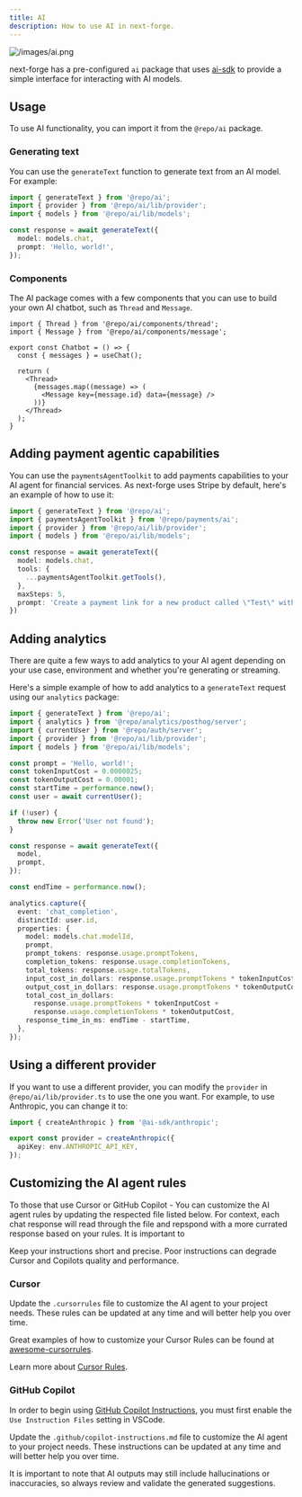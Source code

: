 ```yaml
---
title: AI
description: How to use AI in next-forge.
---
```


![/images/ai.png](/images/ai.png)

next-forge has a pre-configured `ai` package that uses [ai-sdk](https://sdk.vercel.ai/) to provide a simple interface for interacting with AI models.

## Usage

To use AI functionality, you can import it from the `@repo/ai` package.

### Generating text

You can use the `generateText` function to generate text from an AI model. For example:

```ts title="generate.ts"
import { generateText } from '@repo/ai';
import { provider } from '@repo/ai/lib/provider';
import { models } from '@repo/ai/lib/models';

const response = await generateText({
  model: models.chat,
  prompt: 'Hello, world!',
});
```

### Components

The AI package comes with a few components that you can use to build your own AI chatbot, such as `Thread` and `Message`.

```tsx title="chatbot.tsx"
import { Thread } from '@repo/ai/components/thread';
import { Message } from '@repo/ai/components/message';

export const Chatbot = () => {
  const { messages } = useChat();

  return (
    <Thread>
      {messages.map((message) => (
        <Message key={message.id} data={message} />
      ))}
    </Thread>
  );
}
```

## Adding payment agentic capabilities

You can use the `paymentsAgentToolkit` to add payments capabilities to your AI agent for financial services. As next-forge uses Stripe by default, here's an example of how to use it:

```ts title="generate.ts"
import { generateText } from '@repo/ai';
import { paymentsAgentToolkit } from '@repo/payments/ai';
import { provider } from '@repo/ai/lib/provider';
import { models } from '@repo/ai/lib/models';

const response = await generateText({
  model: models.chat,
  tools: {
    ...paymentsAgentToolkit.getTools(),
  },
  maxSteps: 5,
  prompt: 'Create a payment link for a new product called \"Test\" with a price of $100.',
})
```

## Adding analytics

There are quite a few ways to add analytics to your AI agent depending on your use case, environment and whether you're generating or streaming.

Here's a simple example of how to add analytics to a `generateText` request using our `analytics` package:

```ts title="generate.ts"
import { generateText } from '@repo/ai';
import { analytics } from '@repo/analytics/posthog/server';
import { currentUser } from '@repo/auth/server';
import { provider } from '@repo/ai/lib/provider';
import { models } from '@repo/ai/lib/models';

const prompt = 'Hello, world!';
const tokenInputCost = 0.0000025;
const tokenOutputCost = 0.00001;
const startTime = performance.now();
const user = await currentUser();

if (!user) {
  throw new Error('User not found');
}

const response = await generateText({
  model,
  prompt,
});

const endTime = performance.now();

analytics.capture({
  event: 'chat_completion',
  distinctId: user.id,
  properties: {
    model: models.chat.modelId,
    prompt,
    prompt_tokens: response.usage.promptTokens,
    completion_tokens: response.usage.completionTokens,
    total_tokens: response.usage.totalTokens,
    input_cost_in_dollars: response.usage.promptTokens * tokenInputCost,
    output_cost_in_dollars: response.usage.promptTokens * tokenOutputCost,
    total_cost_in_dollars:
      response.usage.promptTokens * tokenInputCost +
      response.usage.completionTokens * tokenOutputCost,
    response_time_in_ms: endTime - startTime,
  },
});
```

## Using a different provider

If you want to use a different provider, you can modify the `provider` in `@repo/ai/lib/provider.ts` to use the one you want. For example, to use Anthropic, you can change it to:

```ts title="packages/ai/lib/provider.ts"
import { createAnthropic } from '@ai-sdk/anthropic';

export const provider = createAnthropic({
  apiKey: env.ANTHROPIC_API_KEY,
});
```

## Customizing the AI agent rules

To those that use Cursor or GitHub Copilot - You can customize the AI agent rules by updating the respected file listed below. For context, each chat response will read through the file and repspond with a more currated response based on your rules. It is important to

<Warning>Keep your instructions short and precise. Poor instructions can degrade Cursor and Copilots quality and performance.</Warning>

### Cursor

Update the `.cursorrules` file to customize the AI agent to your project needs. These rules can be updated at any time and will better help you over time.

Great examples of how to customize your Cursor Rules can be found at [awesome-cursorrules](https://github.com/PatrickJS/awesome-cursorrules).

Learn more about [Cursor Rules](https://docs.cursor.com/context/rules-for-ai).

### GitHub Copilot

In order to begin using [GitHub Copilot Instructions](https://docs.github.com/en/copilot/customizing-copilot/adding-custom-instructions-for-github-copilot), you must first enable the `Use Instruction Files` setting in VSCode.

Update the `.github/copilot-instructions.md` file to customize the AI agent to your project needs. These instructions can be updated at any time and will better help you over time.

<Note>It is important to note that AI outputs may still include hallucinations or inaccuracies, so always review and validate the generated suggestions.</Note>
